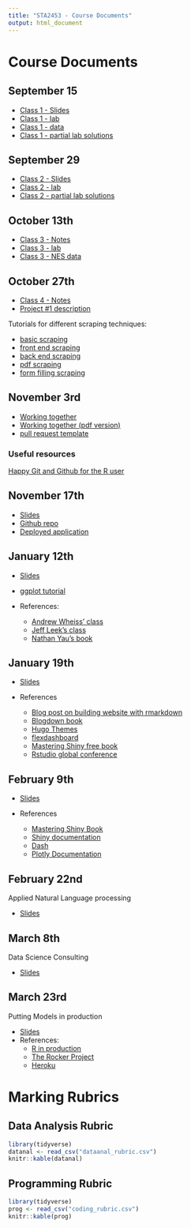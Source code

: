 ```yaml
---
title: "STA2453 - Course Documents"
output: html_document
---
```


# Course Documents

## September 15

- [Class 1 - Slides](lecture-notes-slides-2020/slides/sta2453-2020-lecture1.html)
- [Class 1 - lab](lecture-notes-slides-2020/lab1.html)
- [Class 1 - data](lecture-notes-slides-2020/raw_ed_data.csv)
- [Class 1 - partial lab solutions](lecture-notes-slides-2020/lab1-solution.html)

## September 29

- [Class 2 - Slides](lecture-notes-slides-2020/slides/sta2453-2020-lecture2.html)
- [Class 2 - lab](lecture-notes-slides-2020/lab2.html)
- [Class 2 - partial lab solutions](lecture-notes-slides-2020/lab2-solution.html)

## October 13th

- [Class 3 - Notes](lecture-notes-slides-2020/slides/sta2453-2020-lecture3.html)
- [Class 3 - lab](lecture-notes-slides-2020/lab3.html)
- [Class 3 - NES data](nes_data.csv)

## October 27th

- [Class 4 - Notes](lecture-notes-slides-2020/slides/sta2453-2020-lecture4/rvest_pres.html)
- [Project #1 description](lecture-notes-slides-2020/sta2453_2020_project1.html)

Tutorials for different scraping techniques:

- [basic scraping](lecture-notes-slides-2020/slides/sta2453-2020-lecture4/basic_html.html)
- [front end scraping](lecture-notes-slides-2020/slides/sta2453-2020-lecture4/client_facing_rvest.html)
- [back end scraping](lecture-notes-slides-2020/slides/sta2453-2020-lecture4/server_facing_rvest.html)
- [pdf scraping](lecture-notes-slides-2020/slides/sta2453-2020-lecture4/pdf_scrape.html)
- [form filling scraping](lecture-notes-slides-2020/slides/sta2453-2020-lecture4/form_example.html)


## November 3rd
- [Working together](lecture-notes-slides-2020/slides/working-together.html)
- [Working together (pdf version)](lecture-notes-slides-2020/slides/working-together-pdf.pdf)
- [pull request template](lecture-notes-slides-2020/slides/pull_request_template.md)

### Useful resources

[Happy Git and Github for the R user](https://happygitwithr.com/)

## November 17th

- [Slides](lecture-notes-slides-2020/slides/building your first ML application.pdf)
- [Github repo](https://github.com/dwhdai/house_price_predictor)
- [Deployed application](https://david-dai.shinyapps.io/HomeListingPrice/)

## January 12th

- [Slides](lecture-notes-slides-2020/slides/data-visualization.html)
- [ggplot tutorial](lecture-notes-slides-2020/slides/ggplot-tutorial.html)

- References:
  - [Andrew Wheiss' class](https://datavizm20.classes.andrewheiss.com/)
  - [Jeff Leek's class](https://jhuadvdatasci.substack.com/)
  - [Nathan Yau's book](https://www.amazon.ca/Data-Points-Visualization-Means-Something/dp/111846219X)


## January 19th

- [Slides](lecture-notes-slides-2020/slides/building-communication-material.html)

- References
  - [Blog post on building website with rmarkdown](https://robertmitchellv.com/blog-building-site-with-rmarkdown.html)
  - [Blogdown book](https://bookdown.org/yihui/blogdown/)
  - [Hugo Themes](https://themes.gohugo.io/)
  - [flexdashboard](https://rmarkdown.rstudio.com/flexdashboard/)
  - [Mastering Shiny free book](https://mastering-shiny.org/)
  - [Rstudio global conference](https://rstudio.com/conference/)


## February 9th

- [Slides](lecture-notes-slides-2020/slides/shiny-dash-slides.html)

- References
  - [Mastering Shiny Book](https://mastering-shiny.org/)
  - [Shiny documentation](https://shiny.rstudio.com/)
  - [Dash](https://dash.plotly.com/)
  - [Plotly Documentation](https://plotly.com/python/plotly-fundamentals/)

## February 22nd

Applied Natural Language processing 

- [Slides](lecture-notes-slides-2020/slides/Applied NLP in healthcare - STA2453.pdf)

## March 8th

Data Science Consulting

- [Slides](lecture-notes-slides-2020/slides/data-science-consulting.html)

## March 23rd

Putting Models in production

- [Slides](lecture-notes-slides-2020/slides/putting-models-in-production.html)
- References:
  - [R in production](https://putrinprod.com/)
  - [The Rocker Project](https://github.com/rocker-org/rocker)
  - [Heroku](https://www.heroku.com/)



# Marking Rubrics

## Data Analysis Rubric

```r
library(tidyverse)
datanal <- read_csv("dataanal_rubric.csv")
knitr::kable(datanal)
```

## Programming Rubric

```r
library(tidyverse)
prog <- read_csv("coding_rubric.csv")
knitr::kable(prog)
```



